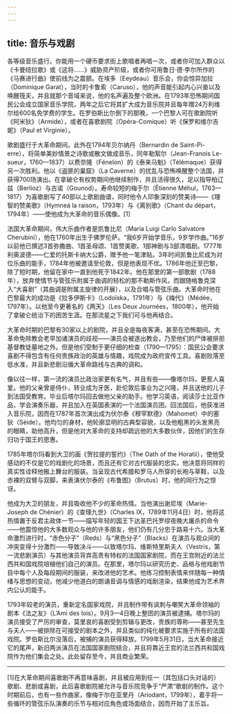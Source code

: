 ```yaml
---
---
---
```

title: 音乐与戏剧
---




各等级音乐盛行。你能用一个硬币要求街上歌唱者再唱一次，或者你可加入群众以《卡曼纽拉歌》或《这将……》威胁资产阶级，或者你可用鲁日·德·李尔所作的《马赛进行曲》使前线为之震颤。在埃多（Eeydeau）音乐会，你会惊异加拉（Dominique Garat），当时的卡鲁索（Caruso），他的声音能引起内心兴奋以及唤醒筏夫，并且就那个音域来说，他的名声遍及整个欧洲。在1793年恐怖期间国民公会成立国家音乐学院，两年之后它将其扩大成为音乐院并且每年赠24万利维尔给600名免学费的学生。在罗伯斯比尔倒下的那晚，一个巴黎人可在歌剧院听《阿米狄》（Armide），或者在喜歌剧院（Opéra-Comique）听《保罗和维尔吉妮》（Paul et Virginie）。

歌剧盛行于大革命期间。此外在1794年贝尔纳丹（Bernardin de Saint-Pi-erre），将简单美妙情景之诗歌或散文做成音乐，同年勒絮尔（Jean-Franois Le-sueur，1760—1837）以费奈隆（Fénelon）的《泰来马魁》（Télémaque）获得另一次胜利。他以《盗匪的巢窟》（La Caverne）的扰乱与恐怖唤醒整个法国，并获得700场演出。在拿破仑有权势期间他继续制作，并且活得很久，足以指导柏辽兹（Berlioz）与古诺（Gounod）。寿命较短的梅于尔（Ëtienne Méhul，1763—1817）为喜歌剧写了40部以上歌剧曲谱，同时他令人印象深刻的赞美诗——《理智的赞美歌》（Hymneá la raison，1793年）与《离别歌》（Chant du départ，1794年）——使他成为大革命的音乐偶像。[1]

法国大革命期间，伟大乐曲作者是凯鲁比尼（Maria Luigi Carlo Salvatore Cherubini），他在1760年出生于佛罗伦萨。“我6岁开始学音乐，9岁学作曲。”16岁以前他已撰述3首弥撒曲、1首圣母颂、1首赞美歌、1部神剧与3部清唱剧。1777年利奥波德——仁爱的托斯卡纳大公爵，赠予他一笔津贴。3年时间凯鲁比尼成为对位乐曲的能手，1784年他被邀请至伦敦，但是他表现不优。1786年他迁至巴黎，除了短时期，他留在家中一直到他死于1842年。他在那里的第一部歌剧（1788年），放弃使情节与管弦乐附属于曲调的轻松的那不勒斯作风，而跟随格鲁克深入“大喜剧”（其曲调是附属主旋律的开展），以及合唱与管弦乐曲。大革命时他在巴黎最大的成功是《拉多伊斯卡》（Lodoïska，1791年）与《梅代》（Médée，1797年）。以他至今更著名的《两天》（Les Deux Journées，1800年），他开始了拿破仑统治下的困苦生涯。在那流星之下我们可与他再结合。

大革命时期的巴黎有30家以上的剧院，并且全是每夜客满，甚至在恐怖期间。大革命免除教会老早加诸演员的歧视——演员会被逐出教会，乃至他们的尸体被排拒基督教徒墓地之外。但是他们受制于更仔细的检查（1790—1795）：国民公会要求喜剧不得包含有任何贵族政治的英雄与情趣，戏院成为政府宣传工具。喜剧败落至低水准，并且新悲剧沿循大革命路线与古典的调和。

像以往一样，第一流的演员比政治家更有名气，并且有些——像塔尔玛，更惹人喜爱。他的父亲曾是侍仆，转业成为牙医，赴伦敦后事业为之兴隆，并且送他的儿子到法国受教育。毕业后塔尔玛回去做他父亲的助手。他学习英语，阅读莎士比亚作品，学会演奏乐器，并且加入在英国表演的一个法国演员团。回法国后，他获准进入音乐院，因而在1787年首次演出成为伏尔泰《穆罕默德》（Mahomet）中的塞狄（Séide）。他均匀的身材，他轮廓显明的古典型容貌，以及他粗黑的头发黑亮的眼睛，助他高升，但是他对大革命的支持却疏远他的大多数伙伴，因他们的生存归功于国王的恩惠。

1785年塔尔玛看到大卫的画《贺拉提的誓约》（The Oath of the Horatii），使他受感动的不仅是它的戏剧化的场景，而且还有它对古代服装的忠实。他决意将同样的真实性诠释他搬上舞台的服装。当呈现古代希腊和罗马人所穿的长袍与草鞋，以及赤裸的双臂与双脚，来表演伏尔泰的《布鲁图》（Brutus）时，他的同行为之惊讶。

他成为大卫的朋友，并且吸收他不少的革命热情。当他演出谢尼埃（Marie-Joseph de Chénier）的《查理九世》（Charles IX，1789年11月4日）时，他将这热情置于反君主政体一节——描写年轻的国王下达圣巴托罗缪夜晚大屠杀的命令——他震惊他的大多数观众与他的许多朋友，他们仍有几分忠于路易十六。当大革命激烈进行时，“赤色分子”（Reds）与“黑色分子”（Blacks）在演员与观众间的冲突变得十分激烈——导致决斗——以致塔尔玛、维斯特里斯夫人（Vestris，第一流悲剧演员）与其他演员背弃高贵有特权的法国国家剧院，而在王宫附近的法兰西共和国戏院培植他们自己的演员。在那里，塔尔玛以研究历史、品格与他戏剧节目中每个人及每段期间的服装，来改进他的艺术。他练习控制表情来伴随每一种情绪与思想的变动，他减少他道白的朗诵音调与情感的戏剧渲染，结果他成为艺术界内公认的能手。

1793年较老的演员，重新定名国家戏院，并且制作带有讽刺与嘲笑大革命领袖的剧本《法之友》（L’Ami des lois）。9月3—4日晚上整团的演员被逮捕。塔尔玛的演员接受了严厉的审查，莫里哀的喜剧受到剪辑与更改，贵族的尊称——甚至先生与夫人——被排除在可接受的剧本之外，并且类似的纯化被要求实施于所有的法国戏院。罗伯斯比尔没落后，被捕的演员获得释放。1799年5月31日，当大革命接近它的尾声，新旧两派演员在法国国家剧院结合，并且将靠近王宫的法兰西共和国戏院作为他们集会之处。此处留存至今，并且商业繁荣。



* * *



[1]在大革命期间喜歌剧不再意味喜剧，并且被应用到任一（其包括口头对话的）歌剧、悲剧或喜剧，此后喜歌剧院被允许与音乐院竞争于“严肃”歌剧的制作。这个时期前后，也有一些作曲家，像梅于尔在亚里丹（Ariodant，1799年），着手将一些循环的管弦乐队演奏的乐节与相对应角色或场面结合，因而开始了主乐旨。